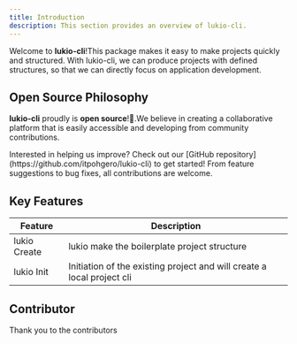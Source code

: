 ```yaml
---
title: Introduction
description: This section provides an overview of lukio-cli.
---
```


Welcome to **lukio-cli**!This package makes it easy to make projects quickly and structured.
With lukio-cli, we can produce projects with defined structures, so that we can directly focus on application development.

##  Open Source Philosophy

**lukio-cli** proudly is **open source**!🎉.We believe in creating a collaborative platform that is easily accessible and developing from community contributions.

<Note title="Contribute"> 
    Interested in helping us improve? Check out our [GitHub repository](https://github.com/itpohgero/lukio-cli) to get started! From feature suggestions to bug fixes, all contributions are welcome.
</Note>

## Key Features

| Feature                       | Description                                                               |
|-------------------------------|---------------------------------------------------------------------------|
| lukio Create                   | lukio make the boilerplate project structure                               |
| lukio Init                     | Initiation of the existing project and will create a local project cli    |


## Contributor
Thank you to the contributors
<div className="flex justify-start gap-x-2">
    <ContributorProfile username="itpohgero" />
    <ContributorProfile username="mataramandev" />
</div>
